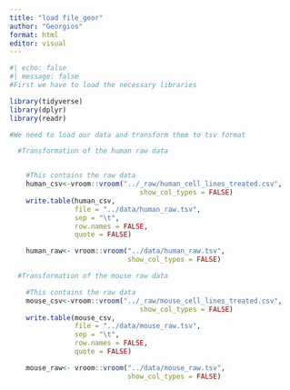 ```yaml
---
title: "load file_geor"
author: "Georgios"
format: html
editor: visual
---
```


```r
#| echo: false
#| message: false
#First we have to load the necessary libraries

library(tidyverse)
library(dplyr)
library(readr)
```

```r
#We need to load our data and transform them to tsv format

  #Transformation of the human raw data


    #This contains the raw data
    human_csv<-vroom::vroom("../_raw/human_cell_lines_treated.csv",
                                show_col_types = FALSE) 
    write.table(human_csv,
                file = "../data/human_raw.tsv",
                sep = "\t",
                row.names = FALSE, 
                quote = FALSE)

    human_raw<- vroom::vroom("../data/human_raw.tsv", 
                             show_col_types = FALSE)
```

```r
  #Transformation of the mouse raw data

    #This contains the raw data
    mouse_csv<-vroom::vroom("../_raw/mouse_cell_lines_treated.csv",
                                show_col_types = FALSE) 
    write.table(mouse_csv,
                file = "../data/mouse_raw.tsv",
                sep = "\t",
                row.names = FALSE, 
                quote = FALSE)

    mouse_raw<- vroom::vroom("../data/mouse_raw.tsv", 
                             show_col_types = FALSE)
```
